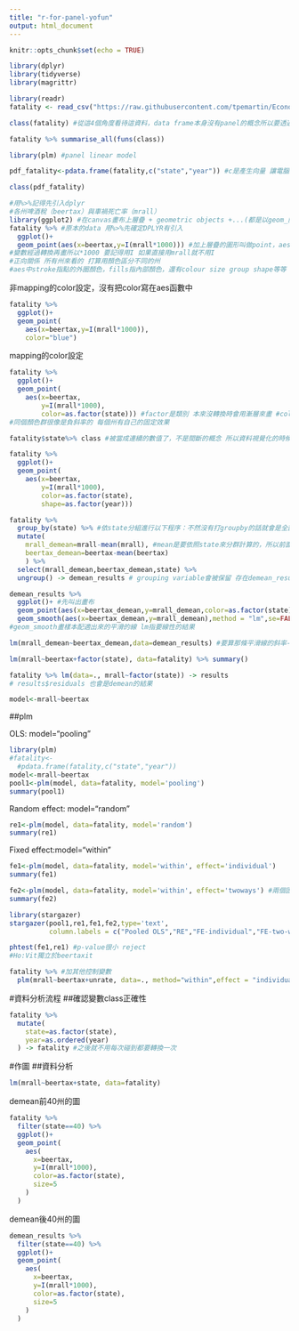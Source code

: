 ```yaml
---
title: "r-for-panel-yofun"
output: html_document
---
```


```r
knitr::opts_chunk$set(echo = TRUE)
```

```r
library(dplyr)
library(tidyverse)
library(magrittr)
```

```r
library(readr)
fatality <- read_csv("https://raw.githubusercontent.com/tpemartin/Econometric-Analysis/master/Part%20II/fatality.csv")
```
```r
class(fatality) #從這4個角度看待這資料，data frame本身沒有panel的概念所以要透過pdata.frame做另外的轉換
```

```r
fatality %>% summarise_all(funs(class))
```

```r
library(plm) #panel linear model
```

```r
pdf_fatality<-pdata.frame(fatality,c("state","year")) #c是產生向量 讓電腦知道哪個是i哪個是t
```

```r
class(pdf_fatality)
```


```r
#用%>%記得先引入dplyr
#各州啤酒稅（beertax）與車禍死亡率（mrall）
library(ggplot2) #在canvas畫布上層疊 + geometric objects +...(都是以geom_開頭)
fatality %>% #原本的data 用%>%先確定DPLYR有引入
  ggplot()+
  geom_point(aes(x=beertax,y=I(mrall*1000))) #加上層疊的圖形叫做point，aes是個函數(X軸是甚麼Y軸是甚麼)
#變數經過轉換再畫所以*1000 要記得用I 如果直接用mrall就不用I
#正向關係 所有州來看的 打算用顏色區分不同的州
#aes中stroke指點的外圈顏色，fills指內部顏色，還有colour size group shape等等
```
非mapping的color設定，沒有把color寫在aes函數中
```r
fatality %>% 
  ggplot()+
  geom_point(
    aes(x=beertax,y=I(mrall*1000)),
    color="blue")

```

mapping的color設定
```r
fatality %>% 
  ggplot()+
  geom_point(
    aes(x=beertax,
        y=I(mrall*1000),
        color=as.factor(state))) #factor是類別 本來沒轉換時會用漸層來畫 #color由指定的資料來map出來的，用年份就用year,gglot會根據資料的type來決定顏色要怎麼上
#同個顏色群很像是負斜率的 每個州有自己的固定效果
```

```r
fatality$state%>% class #被當成連續的數值了，不是間斷的概念 所以資料視覺化的時候是用漸層來畫
```

```r
fatality %>% 
  ggplot()+
  geom_point(
    aes(x=beertax,
        y=I(mrall*1000),
        color=as.factor(state),
        shape=as.factor(year)))
```

```r
fatality %>% 
  group_by(state) %>% #依state分組進行以下程序：不然沒有打groupby的話就會是全部的樣本點平均
  mutate(
    mrall_demean=mrall-mean(mrall), #mean是要依照state來分群計算的，所以前面用group_by
    beertax_demean=beertax-mean(beertax)
    ) %>%
  select(mrall_demean,beertax_demean,state) %>%
  ungroup() -> demean_results # grouping variable會被保留 存在demean_results這dataframe
```

```r
demean_results %>%
  ggplot()+ #先叫出畫布
  geom_point(aes(x=beertax_demean,y=mrall_demean,color=as.factor(state)))+
  geom_smooth(aes(x=beertax_demean,y=mrall_demean),method = "lm",se=FALSE)
#geom_smooth畫樣本配適出來的平滑的線 lm指要線性的結果
```

```r
lm(mrall_demean~beertax_demean,data=demean_results) #要算那條平滑線的斜率-6.559

```

```r
lm(mrall~beertax+factor(state), data=fatality) %>% summary()
```

```r
fatality %>% lm(data=., mrall~factor(state)) -> results
# results$residuals 也會是demean的結果
```

```r
model<-mrall~beertax
```

##plm

OLS: model="pooling"
```r
library(plm)
#fatality<-
  #pdata.frame(fatality,c("state","year"))
model<-mrall~beertax
pool1<-plm(model, data=fatality, model='pooling')
summary(pool1)
```

Random effect: model="random"
```r
re1<-plm(model, data=fatality, model='random')
summary(re1)
```


Fixed effect:model="within"
```r
fe1<-plm(model, data=fatality, model='within', effect='individual')
summary(fe1)
```

```r
fe2<-plm(model, data=fatality, model='within', effect='twoways') #兩個固定效果要寫twoways
summary(fe2)
```

```r
library(stargazer)
stargazer(pool1,re1,fe1,fe2,type='text',
          column.labels = c("Pooled OLS","RE","FE-individual","FE-two-ways"))
```

```r
phtest(fe1,re1) #p-value很小 reject
#Ho:Vit獨立於beertaxit
```

```r
fatality %>% #加其他控制變數
  plm(mrall~beertax+unrate, data=., method="within",effect = "individual")
```

#資料分析流程
##確認變數class正確性
```r
fatality %>%
  mutate(
    state=as.factor(state),
    year=as.ordered(year)
  ) -> fatality #之後就不用每次碰到都要轉換一次
```
#作圖
##資料分析

```r
lm(mrall~beertax+state, data=fatality)
```
demean前40州的圖
```r
fatality %>%
  filter(state==40) %>%
  ggplot()+
  geom_point(
    aes(
      x=beertax,
      y=I(mrall*1000),
      color=as.factor(state),
      size=5
    )
  )
```
demean後40州的圖
```r
demean_results %>%
  filter(state==40) %>%
  ggplot()+
  geom_point(
    aes(
      x=beertax,
      y=I(mrall*1000),
      color=as.factor(state),
      size=5
    )
  )
```